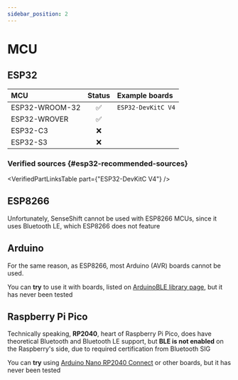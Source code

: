 ```yaml
---
sidebar_position: 2
---
```


# MCU

## ESP32

| MCU                  | Status       | Example boards     |
| :------------------- | :----------: | :----------------- |
| ESP32-WROOM-32       | ✅            | `ESP32-DevKitC V4` |
| ESP32-WROVER         | ✅            |                    |
| ESP32-C3             | ❌            |                    |
| ESP32-S3             | ❌            |                    |

### Verified sources {#esp32-recommended-sources}

<VerifiedPartLinksTable part={"ESP32-DevKitC V4"} />

## ESP8266

Unfortunately, SenseShift cannot be used with ESP8266 MCUs, since it uses Bluetooth LE, which ESP8266 does not feature

## Arduino

For the same reason, as ESP8266, most Arduino (AVR) boards cannot be used. 

You can **try** to use it with boards, listed on [ArduinoBLE library page](https://www.arduino.cc/reference/en/libraries/arduinoble/), but it has never been tested

## Raspberry Pi Pico

Technically speaking, **RP2040**, heart of Raspberry Pi Pico, does have theoretical Bluetooth and Bluetooth LE support, but **BLE is not enabled** on the Raspberry's side, due to required certification from Bluetooth SIG

You can **try** using [Arduino Nano RP2040 Connect](https://store.arduino.cc/products/arduino-nano-rp2040-connect) or other boards, but it has never been tested
